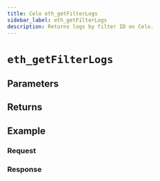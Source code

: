 ```yaml
---
title: Celo eth_getFilterLogs
sidebar_label: eth_getFilterLogs
description: Returns logs by filter ID on Celo.
---
```




# `eth_getFilterLogs`

<Description />

## Parameters


<Params />

## Returns


<Returns />

## Example


<Example />

### Request


<Request />

### Response


<Response />
